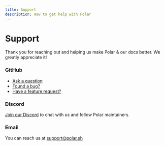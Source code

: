 ```yaml
---
title: Support
description: How to get help with Polar
---
```


# Support

Thank you for reaching out and helping us make Polar & our docs better. We
greatly appreciate it!


### GitHub

- [Ask a question](https://github.com/orgs/polarsource/discussions/categories/q-a)
- [Found a bug?](https://github.com/polarsource/polar/issues)
- [Have a feature request?](https://github.com/orgs/polarsource/discussions/categories/feature-requests)

### Discord

[Join our Discord](https://discord.gg/Pnhfz3UThd) to chat with us and fellow
Polar maintainers.

### Email

You can reach us at [support@polar.sh](mailto:support@polar.sh)
